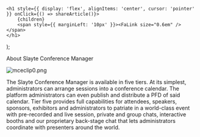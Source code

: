 

    <h1 style={{ display: 'flex', alignItems: 'center', cursor: 'pointer' }} onClick={() => shareArticle()}>
        {children} 
        <span style={{ marginLeft: '10px' }}><FaLink size="0.6em" /></span>
    </h1>
);

<ToastContainer />

<ClickableTitle>About Slayte Conference Manager</ClickableTitle>




![mceclip0.png](../../../resources/article-images/4413818435987-About-Slayte-Conference-Manager_1.png)


The Slayte Conference Manager is available in five tiers. At its simplest, administrators can arrange sessions into a conference calendar. The platform administrators can even publish and distribute a PFD of said calendar. Tier five provides full capabilities for attendees, speakers, sponsors, exhibitors and administrators to patriate in a world-class event with pre-recorded and live session, private and group chats, interactive booths and our proprietary back-stage chat that lets administrators coordinate with presenters around the world.



